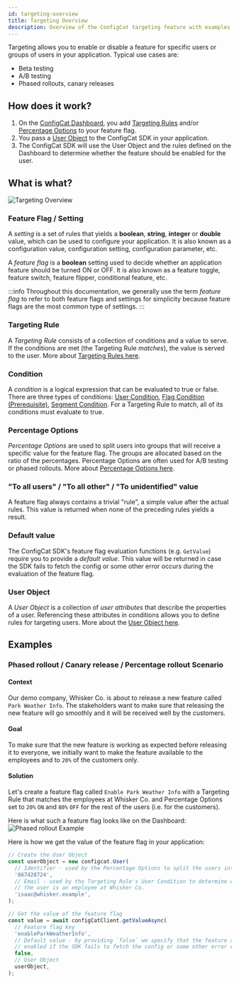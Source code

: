 ```yaml
---
id: targeting-overview
title: Targeting Overview
description: Overview of the ConfigCat targeting feature with examples.
---
```


Targeting allows you to enable or disable a feature for specific users or groups of users in your application. Typical use cases are:

- Beta testing
- A/B testing
- Phased rollouts, canary releases

## How does it work?

1. On the <a href="https://app.configcat.com" target="_blank">ConfigCat Dashboard</a>, you add
   [Targeting Rules](../targeting-rule/targeting-rule-overview) and/or [Percentage Options](../percentage-options) to your feature flag.
2. You pass a [User Object](../user-object) to the ConfigCat SDK in your application.
3. The ConfigCat SDK will use the User Object and the rules defined on the Dashboard to determine whether the feature should be enabled for the user.

## What is what?

![Targeting Overview](/assets/targeting/targeting-overview/targeting.jpg)

### Feature Flag / Setting

A _setting_ is a set of rules that yields a **boolean**, **string**, **integer** or **double** value, which can be used
to configure your application. It is also known as a configuration value, configuration setting, configuration parameter, etc.

A _feature flag_ is a **boolean** setting used to decide whether an application feature should be turned ON or OFF.
It is also known as a feature toggle, feature switch, feature flipper, conditional feature, etc.

:::info
Throughout this documentation, we generally use the term _feature flag_ to refer to both feature flags and settings for
simplicity because feature flags are the most common type of settings.
:::

### Targeting Rule

A _Targeting Rule_ consists of a collection of conditions and a value to serve. If the conditions are met (the Targeting
Rule _matches_), the value is served to the user. More about [Targeting Rules here](../targeting-rule/targeting-rule-overview).

### Condition

A _condition_ is a logical expression that can be evaluated to true or false. There are three types of conditions:
[User Condition](../targeting-rule/user-condition), [Flag Condition (Prerequisite)](../targeting-rule/flag-condition),
[Segment Condition](../targeting-rule/segment-condition). For a Targeting Rule to match, all of its conditions must evaluate to true.

### Percentage Options

_Percentage Options_ are used to split users into groups that will receive a specific value for the feature flag.
The groups are allocated based on the ratio of the percentages. Percentage Options are often used for A/B testing or
phased rollouts. More about [Percentage Options here](../percentage-options).

### "To all users" / "To all other" / "To unidentified" value

A feature flag always contains a trivial "rule", a simple value after the actual rules. This value is returned when
none of the preceding rules yields a result.

### Default value

The ConfigCat SDK's feature flag evaluation functions (e.g. `GetValue`) require you to provide a _default value_. This
value will be returned in case the SDK fails to fetch the config or some other error occurs during the evaluation of the feature flag.

### User Object

A _User Object_ is a collection of _user attributes_ that describe the properties of a user. Referencing these attributes
in conditions allows you to define rules for targeting users. More about the [User Object here](../user-object).

## Examples

### Phased rollout / Canary release / Percentage rollout Scenario

#### Context

Our demo company, Whisker Co. is about to release a new feature called `Park Weather Info`. The stakeholders want to make
sure that releasing the new feature will go smoothly and it will be received well by the customers.

#### Goal

To make sure that the new feature is working as expected before releasing it to everyone, we initially want to make the
feature available to the employees and to `20%` of the customers only.

#### Solution

Let's create a feature flag called `Enable Park Weather Info` with a Targeting Rule that matches the employees at
Whisker Co. and Percentage Options set to `20%` `ON` and `80%` `OFF` for the rest of the users (i.e. for the customers).

Here is what such a feature flag looks like on the Dashboard:
![Phased rollout Example](../../static/assets/targeting/targeting-overview/phased-rollout.png)

Here is how we get the value of the feature flag in your application:

```js
// Create the User Object
const userObject = new configcat.User(
  // Identifier - used by the Percentage Options to split the users into groups
  '867428724',
  // Email - used by the Targeting Rule's User Condition to determine whether
  // the user is an employee at Whisker Co.
  'isaac@whisker.example',
);

// Get the value of the feature flag
const value = await configCatClient.getValueAsync(
  // Feature flag key
  'enableParkWeatherInfo',
  // Default value - by providing `false` we specify that the feature should not be
  // enabled if the SDK fails to fetch the config or some other error occurs
  false,
  // User Object
  userObject,
);
```
